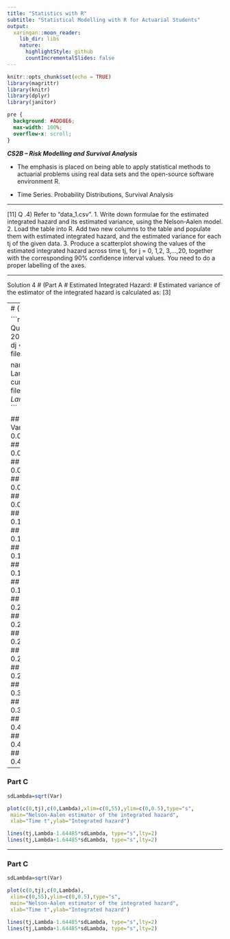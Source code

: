 ```yaml
---
title: "Statistics with R"
subtitle: "Statistical Modelling with R for Actuarial Students"
output:
  xaringan::moon_reader:
    lib_dir: libs
    nature:
      highlightStyle: github
      countIncrementalSlides: false
---
```


```r
knitr::opts_chunk$set(echo = TRUE)
library(magrittr)
library(knitr)
library(dplyr)
library(janitor)


```

```css
pre {
  background: #ADD8E6;
  max-width: 100%;
  overflow-x: scroll;
}
```

***CS2B – Risk Modelling and Survival Analysis ***


* The emphasis is placed on being able to apply statistical methods to actuarial problems using real data sets and the open-source software environment R. 

* Time Series. Probability Distributions, Survival Analysis

---

[11]
Q .4) Refer to “data_1.csv”.
1.  Write down formulae for the estimated integrated hazard and its estimated variance, using 
the Nelson‐Aalen model.
2.  Load the table into R. Add two new columns to the table and populate them with estimated 
integrated hazard, and the estimated variance for each tj of the given data.
3.   Produce a scatterplot showing the values of the estimated integrated hazard across time tj, 
for j = 0, 1,2, 3,…,20, together with the corresponding 90% confidence interval values.
You need to do a proper labelling of the axes. 

---

Solution 4
# (Part A
# Estimated Integrated Hazard:
# Estimated variance of the estimator of the integrated hazard is calculated 
as:
 [3]
 
---
# (iPart A

```r
file <- read.csv("D:\\IAI Question Paper\\July 2022\\CS2B_Final\\data_1.csv")
dj <- file$dj
nj <- file$nj
tj <- file$tj

names(file)[5]<-"Censored"
Lambda=cumsum(dj/nj)
Var = cumsum(dj*(nj-dj)/nj^3)
file$Lambda = Lambda
file$Variance = Var
file
```

## j tj nj dj Censored Lambda Variance
## 1 1 3 200 2 NA 0.01000000 0.0000495000
## 2 2 6 198 5 NA 0.03525253 0.0001738173
## 3 3 8 193 3 NA 0.05079657 0.0002531045
## 4 4 11 190 2 NA 0.06132288 0.0003079230
## 5 5 14 188 4 5 0.08259948 0.0004186884
## 6 6 18 179 10 NA 0.13846540 0.0007133528
## 7 7 21 169 3 NA 0.15621688 0.0008165266
## 8 8 23 166 1 NA 0.16224098 0.0008525977
## 9 9 24 165 1 NA 0.16830158 0.0008891060
## 10 10 26 164 2 15 0.18049670 0.0009625597
## 11 11 30 147 3 NA 0.20090487 0.0010985574
## 12 12 34 144 4 NA 0.22868264 0.0012861003
## 13 13 38 140 1 NA 0.23582550 0.0013367563
## 14 14 39 139 2 NA 0.25021399 0.0014387812
## 15 15 40 137 4 2 0.27941107 0.0016456761
## 16 16 43 131 8 NA 0.34047977 0.0020833808
## 17 17 45 123 4 4 0.37300010 0.0023391756
## 18 18 50 115 5 NA 0.41647836 0.0027008095
## 19 19 53 110 2 NA 0.43466018 0.0028630935
## 20 20 55 108 1 NA 0.44391944 0.0029480336

---

### Part C

```r
sdLambda=sqrt(Var)

plot(c(0,tj),c(0,Lambda),xlim=c(0,55),ylim=c(0,0.5),type="s",
 main="Nelson-Aalen estimator of the integrated hazard",
 xlab="Time t",ylab="Integrated hazard")

lines(tj,Lambda-1.64485*sdLambda, type="s",lty=2)
lines(tj,Lambda+1.64485*sdLambda, type="s",lty=2)
```


---

### Part C

```r
sdLambda=sqrt(Var)

plot(c(0,tj),c(0,Lambda),
 xlim=c(0,55),ylim=c(0,0.5),type="s",
 main="Nelson-Aalen estimator of the integrated hazard",
 xlab="Time t",ylab="Integrated hazard")

lines(tj,Lambda-1.64485*sdLambda, type="s",lty=2)
lines(tj,Lambda+1.64485*sdLambda, type="s",lty=2)
```

